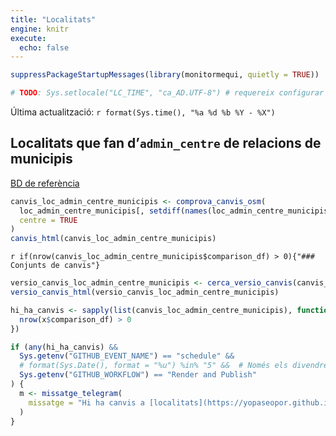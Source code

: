 ```yaml
---
title: "Localitats"
engine: knitr
execute:
  echo: false
---
```




```r
suppressPackageStartupMessages(library(monitormequi, quietly = TRUE))

# TODO: Sys.setlocale("LC_TIME", "ca_AD.UTF-8") # requereix configurar locale a gh action https://github.com/actions/runner-images/issues/762
```

Última actualització: `r format(Sys.time(), "%a %d %b %Y - %X")`

## Localitats que fan d'`admin_centre` de relacions de municipis

[BD de referència](https://github.com/yopaseopor/monitormequi/blob/main/data-raw/loc_admin_centre_municipis.tsv)

```r
canvis_loc_admin_centre_municipis <- comprova_canvis_osm(
  loc_admin_centre_municipis[, setdiff(names(loc_admin_centre_municipis), c("regio", "comarca", "municipi"))],
  centre = TRUE
)
canvis_html(canvis_loc_admin_centre_municipis)
```

`r if(nrow(canvis_loc_admin_centre_municipis$comparison_df) > 0){"### Conjunts de canvis"}`

```r
versio_canvis_loc_admin_centre_municipis <- cerca_versio_canvis(canvis_loc_admin_centre_municipis)
versio_canvis_html(versio_canvis_loc_admin_centre_municipis)
```


```r
hi_ha_canvis <- sapply(list(canvis_loc_admin_centre_municipis), function(x) {
  nrow(x$comparison_df) > 0
})

if (any(hi_ha_canvis) &&
  Sys.getenv("GITHUB_EVENT_NAME") == "schedule" &&
  # format(Sys.Date(), format = "%u") %in% "5" &&  # Només els divendres
  Sys.getenv("GITHUB_WORKFLOW") == "Render and Publish"
) {
  m <- missatge_telegram(
    missatge = "Hi ha canvis a [localitats](https://yopaseopor.github.io/monitormequi/web/localitats.html)."
  )
}
```
